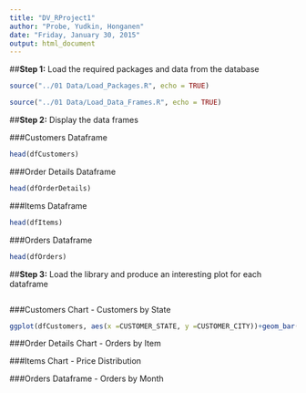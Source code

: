 ```yaml
---
title: "DV_RProject1"
author: "Probe, Yudkin, Honganen"
date: "Friday, January 30, 2015"
output: html_document
---
```


##**Step 1:** Load the required packages and data from the database

```r

source("../01 Data/Load_Packages.R", echo = TRUE)

source("../01 Data/Load_Data_Frames.R", echo = TRUE)


```

##**Step 2:** Display the data frames

###Customers Dataframe
```r

head(dfCustomers)

```

###Order Details Dataframe
```r

head(dfOrderDetails)

```

###Items Dataframe
```r
head(dfItems)

```

###Orders Dataframe
```r
head(dfOrders)

```

##**Step 3:** Load the library and produce an interesting plot for each dataframe

```r

```

###Customers Chart - Customers by State

```r


ggplot(dfCustomers, aes(x =CUSTOMER_STATE, y =CUSTOMER_CITY))+geom_bar()
```

###Order Details Chart - Orders by Item

###Items Chart - Price Distribution

###Orders Dataframe - Orders by Month
